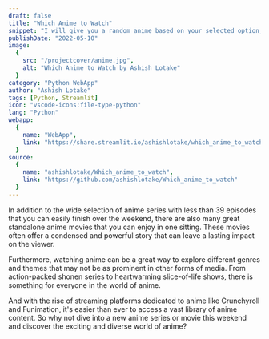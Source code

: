 ```yaml
---
draft: false
title: "Which Anime to Watch"
snippet: "I will give you a random anime based on your selected option, 90% of animes have less than 39 episodes, so you can easily finish a series in the weekend."
publishDate: "2022-05-10"
image:
  {
    src: "/projectcover/anime.jpg",
    alt: "Which Anime to Watch by Ashish Lotake"
  }
category: "Python WebApp"
author: "Ashish Lotake"
tags: [Python, Streamlit]
icon: "vscode-icons:file-type-python"
lang: "Python"
webapp:
  {
    name: "WebApp",
    link: "https://share.streamlit.io/ashishlotake/which_anime_to_watch/app.py"
  }
source:
  {
    name: "ashishlotake/Which_anime_to_watch",
    link: "https://github.com/ashishlotake/Which_anime_to_watch"
  }
---
```


<Container>

<YouTube class="flex rounded-lg" id="https://youtu.be/gDW5MkHADWY" />

In addition to the wide selection of anime series with less than 39 episodes that you can easily finish over the weekend, there are also many great standalone anime movies that you can enjoy in one sitting. These movies often offer a condensed and powerful story that can leave a lasting impact on the viewer.

Furthermore, watching anime can be a great way to explore different genres and themes that may not be as prominent in other forms of media. From action-packed shonen series to heartwarming slice-of-life shows, there is something for everyone in the world of anime.

And with the rise of streaming platforms dedicated to anime like Crunchyroll and Funimation, it's easier than ever to access a vast library of anime content. So why not dive into a new anime series or movie this weekend and discover the exciting and diverse world of anime?

</Container>
